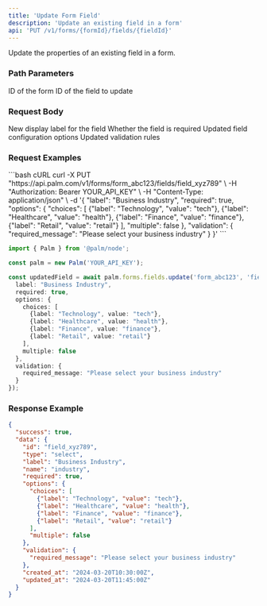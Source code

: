 ```yaml
---
title: 'Update Form Field'
description: 'Update an existing field in a form'
api: 'PUT /v1/forms/{formId}/fields/{fieldId}'
---
```


Update the properties of an existing field in a form.

### Path Parameters

<ParamField path="formId" type="string" required>
  ID of the form
</ParamField>

<ParamField path="fieldId" type="string" required>
  ID of the field to update
</ParamField>

### Request Body

<ParamField body="label" type="string">
  New display label for the field
</ParamField>

<ParamField body="required" type="boolean">
  Whether the field is required
</ParamField>

<ParamField body="options" type="object">
  Updated field configuration options
</ParamField>

<ParamField body="validation" type="object">
  Updated validation rules
</ParamField>

### Request Examples

<CodeGroup>
```bash cURL
curl -X PUT "https://api.palm.com/v1/forms/form_abc123/fields/field_xyz789" \
  -H "Authorization: Bearer YOUR_API_KEY" \
  -H "Content-Type: application/json" \
  -d '{
    "label": "Business Industry",
    "required": true,
    "options": {
      "choices": [
        {"label": "Technology", "value": "tech"},
        {"label": "Healthcare", "value": "health"},
        {"label": "Finance", "value": "finance"},
        {"label": "Retail", "value": "retail"}
      ],
      "multiple": false
    },
    "validation": {
      "required_message": "Please select your business industry"
    }
  }'
```

```typescript Node
import { Palm } from '@palm/node';

const palm = new Palm('YOUR_API_KEY');

const updatedField = await palm.forms.fields.update('form_abc123', 'field_xyz789', {
  label: "Business Industry",
  required: true,
  options: {
    choices: [
      {label: "Technology", value: "tech"},
      {label: "Healthcare", value: "health"},
      {label: "Finance", value: "finance"},
      {label: "Retail", value: "retail"}
    ],
    multiple: false
  },
  validation: {
    required_message: "Please select your business industry"
  }
});
```
</CodeGroup>

### Response Example

```json
{
  "success": true,
  "data": {
    "id": "field_xyz789",
    "type": "select",
    "label": "Business Industry",
    "name": "industry",
    "required": true,
    "options": {
      "choices": [
        {"label": "Technology", "value": "tech"},
        {"label": "Healthcare", "value": "health"},
        {"label": "Finance", "value": "finance"},
        {"label": "Retail", "value": "retail"}
      ],
      "multiple": false
    },
    "validation": {
      "required_message": "Please select your business industry"
    },
    "created_at": "2024-03-20T10:30:00Z",
    "updated_at": "2024-03-20T11:45:00Z"
  }
}
```